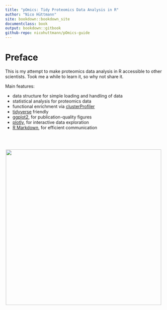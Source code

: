 ```yaml
---
title: "pOmics: Tidy Proteomics Data Analysis in R"
author: "Nico Hüttmann"
site: bookdown::bookdown_site
documentclass: book
output: bookdown::gitbook
github-repo: nicohuttmann/pOmics-guide
---
```

    
# Preface {-}
This is my attempt to make proteomics data analysis in R accessible to other scientists. Took me a while to learn it, so why not share it.


Main features:

* data structure for simple loading and handling of data
* statistical analysis for proteomics data
* functional enrichment via [clusterProfiler](https://guangchuangyu.github.io/software/clusterProfiler/) 
* [tidyverse](https://www.tidyverse.org/) friendly
* [ggplot2](https://ggplot2.tidyverse.org/), for publication-quality figures
* [plotly](https://plotly.com/r/), for interactive data exploration
* [R Markdown](https://rmarkdown.rstudio.com/), for efficient communication


\
\


<p align="center">
  <img width="500" src="Simba.PNG">
</p>
